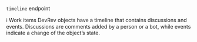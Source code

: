`timeline` endpoint

ℹ️ Work items DevRev objects have a timeline that contains discussions and events. Discussions are comments added by a person or a bot, while events indicate a change of the object’s state.